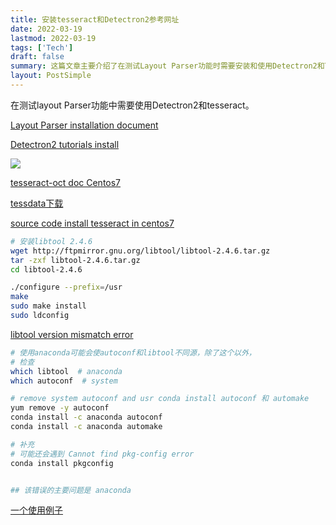 ```yaml
---
title: 安装tesseract和Detectron2参考网址
date: 2022-03-19
lastmod: 2022-03-19
tags: ['Tech']
draft: false
summary: 这篇文章主要介绍了在测试Layout Parser功能时需要安装和使用Detectron2和Tesseract。文章提供了相关的安装文档链接,并详细说明了在CentOS 7系统上安装Tesseract时可能遇到的问题及解决方法,特别是libtool版本不匹配的错误处理。
layout: PostSimple
---
```


在测试layout Parser功能中需要使用Detectron2和tesseract。

[Layout Parser installation document](https://layout-parser.readthedocs.io/en/latest/notes/installation.html)

[Detectron2 tutorials install](https://detectron2.readthedocs.io/en/latest/tutorials/install.html)

![](https://www.tzer.top/usr/uploads/2022/03/4192104860.png)

[tesseract-oct doc Centos7](https://tesseract-ocr.github.io/tessdoc/Installation.html)

[tessdata下载](https://gitee.com/zyjsuper/tessdata_fast)

[source code install tesseract in centos7](https://github.com/second-state/OCR-tesseract-on-Centos7)

```sh
# 安装libtool 2.4.6
wget http://ftpmirror.gnu.org/libtool/libtool-2.4.6.tar.gz
tar -zxf libtool-2.4.6.tar.gz
cd libtool-2.4.6

./configure --prefix=/usr
make
sudo make install
sudo ldconfig

```

[libtool version mismatch error](https://stackoverflow.com/questions/3096989/libtool-version-mismatch-error)

```sh
# 使用anaconda可能会使autoconf和libtool不同源，除了这个以外，
# 检查
which libtool  # anaconda
which autoconf  # system

# remove system autoconf and usr conda install autoconf 和 automake
yum remove -y autoconf
conda install -c anaconda autoconf
conda install -c anaconda automake

# 补充
# 可能还会遇到 Cannot find pkg-config error
conda install pkgconfig


## 该错误的主要问题是 anaconda
```

[一个使用例子 ](https://zhuanlan.zhihu.com/p/391138225)
